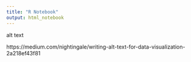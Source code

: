 ```yaml
---
title: "R Notebook"
output: html_notebook
---
```



alt text

https://medium.com/nightingale/writing-alt-text-for-data-visualization-2a218ef43f81